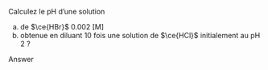 ::: {.Exercise data-latex=""}

Calculez le pH d'une solution

a. de $\ce{HBr}$ 0.002 [M]
\vspace{\stretch{1}}
b. obtenue en diluant 10 fois une solution de $\ce{HCl}$ initialement au pH 2 ?
\vspace{\stretch{1}}

:::

::: {.Answer data-latex=""}

Answer

:::
